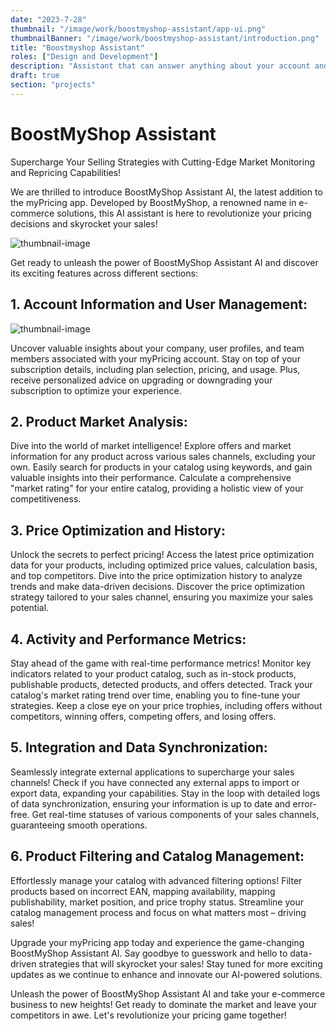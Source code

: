 ```yaml
---
date: "2023-7-28"
thumbnail: "/image/work/boostmyshop-assistant/app-ui.png"
thumbnailBanner: "/image/work/boostmyshop-assistant/introduction.png"
title: "Boostmyshop Assistant"
roles: ["Design and Development"]
description: "Assistant that can answer anything about your account and information for your account"
draft: true
section: "projects"
---
```


# BoostMyShop Assistant

Supercharge Your Selling Strategies with Cutting-Edge Market Monitoring and Repricing Capabilities!

We are thrilled to introduce BoostMyShop Assistant AI, the latest addition to the myPricing app. Developed by BoostMyShop, a renowned name in e-commerce solutions, this AI assistant is here to revolutionize your pricing decisions and skyrocket your sales!

![thumbnail-image](/image/work/boostmyshop-assistant/app-ui.png)

Get ready to unleash the power of BoostMyShop Assistant AI and discover its exciting features across different sections:

## 1. Account Information and User Management:

![thumbnail-image](/image/work/boostmyshop-assistant/info.png)

Uncover valuable insights about your company, user profiles, and team members associated with your myPricing account. Stay on top of your subscription details, including plan selection, pricing, and usage. Plus, receive personalized advice on upgrading or downgrading your subscription to optimize your experience.

## 2. Product Market Analysis:

Dive into the world of market intelligence! Explore offers and market information for any product across various sales channels, excluding your own. Easily search for products in your catalog using keywords, and gain valuable insights into their performance. Calculate a comprehensive "market rating" for your entire catalog, providing a holistic view of your competitiveness.

## 3. Price Optimization and History:

Unlock the secrets to perfect pricing! Access the latest price optimization data for your products, including optimized price values, calculation basis, and top competitors. Dive into the price optimization history to analyze trends and make data-driven decisions. Discover the price optimization strategy tailored to your sales channel, ensuring you maximize your sales potential.

## 4. Activity and Performance Metrics:

Stay ahead of the game with real-time performance metrics! Monitor key indicators related to your product catalog, such as in-stock products, publishable products, detected products, and offers detected. Track your catalog's market rating trend over time, enabling you to fine-tune your strategies. Keep a close eye on your price trophies, including offers without competitors, winning offers, competing offers, and losing offers.

## 5. Integration and Data Synchronization:

Seamlessly integrate external applications to supercharge your sales channels! Check if you have connected any external apps to import or export data, expanding your capabilities. Stay in the loop with detailed logs of data synchronization, ensuring your information is up to date and error-free. Get real-time statuses of various components of your sales channels, guaranteeing smooth operations.

## 6. Product Filtering and Catalog Management:

Effortlessly manage your catalog with advanced filtering options! Filter products based on incorrect EAN, mapping availability, mapping publishability, market position, and price trophy status. Streamline your catalog management process and focus on what matters most – driving sales!

Upgrade your myPricing app today and experience the game-changing BoostMyShop Assistant AI. Say goodbye to guesswork and hello to data-driven strategies that will skyrocket your sales! Stay tuned for more exciting updates as we continue to enhance and innovate our AI-powered solutions.

Unleash the power of BoostMyShop Assistant AI and take your e-commerce business to new heights! Get ready to dominate the market and leave your competitors in awe. Let's revolutionize your pricing game together!
